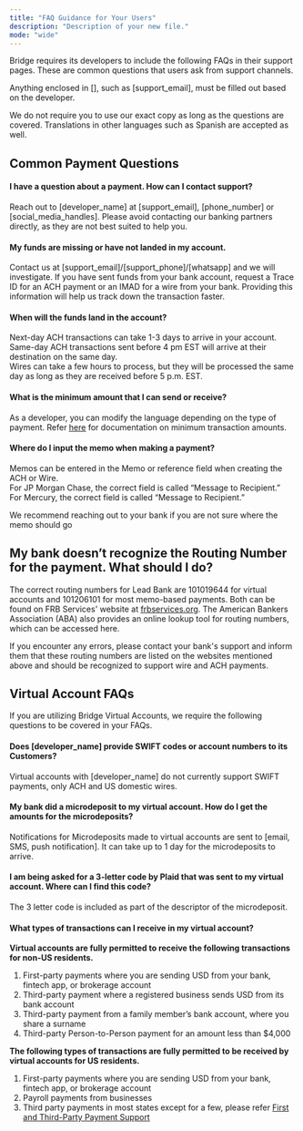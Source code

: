 ```yaml
---
title: "FAQ Guidance for Your Users"
description: "Description of your new file."
mode: "wide"
---
```


Bridge requires its developers to include the following FAQs in their support pages. These are common questions that users ask from support channels.

Anything enclosed in [], such as [support_email], must be filled out based on the developer.

We do not require you to use our exact copy as long as the questions are covered. Translations in other languages such as Spanish are accepted as well.

## **Common Payment Questions**

#### **I have a question about a payment. How can I contact support?**

Reach out to [developer_name] at [support_email], [phone_number] or [social_media_handles]. Please avoid contacting our banking partners directly, as they are not best suited to help you.

#### **My funds are missing or have not landed in my account.**

Contact us at [support_email]/[support_phone]/[whatsapp] and we will investigate. If you have sent funds from your bank account, request a Trace ID for an ACH payment or an IMAD for a wire from your bank. Providing this information will help us track down the transaction faster.

#### **When will the funds land in the account?**

Next-day ACH transactions can take 1-3 days to arrive in your account. Same-day ACH transactions sent before 4 pm EST will arrive at their destination on the same day.\
Wires can take a few hours to process, but they will be processed the same day as long as they are received before 5 p.m. EST.

#### **What is the minimum amount that I can send or receive?**

As a developer, you can modify the language depending on the type of payment. Refer [<u>here</u>](https://apidocs.bridge.xyz/docs/transaction-costs) for documentation on minimum transaction amounts.

#### **Where do I input the memo when making a payment?**

Memos can be entered in the Memo or reference field when creating the ACH or Wire.\
For JP Morgan Chase, the correct field is called “Message to Recipient.”\
For Mercury, the correct field is called “Message to Recipient.”

We recommend reaching out to your bank if you are not sure where the memo should go

## **My bank doesn’t recognize the Routing Number for the payment. What should I do?**

The correct routing numbers for Lead Bank are 101019644 for virtual accounts and 101206101 for most memo-based payments. Both can be found on FRB Services' website at [frbservices.org](http://frbservices.org). The American Bankers Association (ABA) also provides an online lookup tool for routing numbers, which can be accessed here.

If you encounter any errors, please contact your bank's support and inform them that these routing numbers are listed on the websites mentioned above and should be recognized to support wire and ACH payments.

## **Virtual Account FAQs**

If you are utilizing Bridge Virtual Accounts, we require the following questions to be covered in your FAQs.

#### **Does [developer_name] provide SWIFT codes or account numbers to its Customers?**

Virtual accounts with [developer_name] do not currently support SWIFT payments, only ACH and US domestic wires.

#### **My bank did a microdeposit to my virtual account. How do I get the amounts for the microdeposits?**

Notifications for Microdeposits made to virtual accounts are sent to [email, SMS, push notification]. It can take up to 1 day for the microdeposits to arrive.

#### **I am being asked for a 3-letter code by Plaid that was sent to my virtual account. Where can I find this code?**

The 3 letter code is included as part of the descriptor of the microdeposit.

#### **What types of transactions can I receive in my virtual account?**

**Virtual accounts are fully permitted to receive the following transactions for non-US residents.**

1. First-party payments where you are sending USD from your bank, fintech app, or brokerage account
2. Third-party payment where a registered business sends USD from its bank account
3. Third-party payment from a family member’s bank account, where you share a surname
4. Third-party Person-to-Person payment for an amount less than \$4,000

**The following types of transactions are fully permitted to be received by virtual accounts for US residents.**

1. First-party payments where you are sending USD from your bank, fintech app, or brokerage account
2. Payroll payments from businesses
3. Third party payments in most states except for a few, please refer [First and Third-Party Payment Support](/get-started/introduction/what-we-support/1st-and-3rd-party-payments)